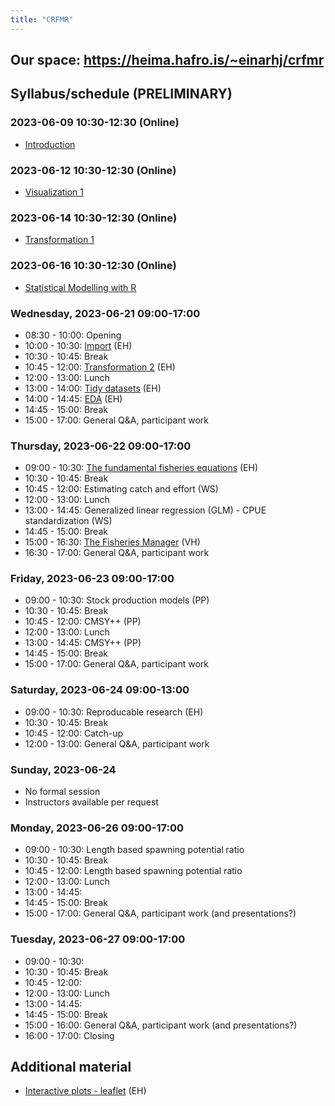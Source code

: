 ```yaml
---
title: "CRFMR"
---
```


## Our space: <https://heima.hafro.is/~einarhj/crfmr>

## Syllabus/schedule (PRELIMINARY)

### 2023-06-09 10:30-12:30 (Online)

-   [Introduction](intro.qmd)

### 2023-06-12 10:30-12:30 (Online)

-   [Visualization 1](visualization1.qmd)

### 2023-06-14 10:30-12:30 (Online)

-   [Transformation 1](transformation1.qmd)

### 2023-06-16 10:30-12:30 (Online)

-   [Statistical Modelling with R](statistics-with-r.qmd)

### Wednesday, 2023-06-21 09:00-17:00

-   08:30 - 10:00: Opening
-   10:00 - 10:30: [Import](import.qmd) (EH)
-   10:30 - 10:45: Break
-   10:45 - 12:00: [Transformation 2](transformation2.qmd) (EH)
-   12:00 - 13:00: Lunch
-   13:00 - 14:00: [Tidy datasets](tidy.qmd) (EH)
-   14:00 - 14:45: [EDA](eda1.qmd) (EH)
-   14:45 - 15:00: Break
-   15:00 - 17:00: General Q&A, participant work

### Thursday, 2023-06-22 09:00-17:00

-   09:00 - 10:30: [The fundamental fisheries equations](https://heima.hafro.is/~einarhj/CFB) (EH)
-   10:30 - 10:45: Break
-   10:45 - 12:00: Estimating catch and effort (WS)
-   12:00 - 13:00: Lunch
-   13:00 - 14:45: Generalized linear regression (GLM) - CPUE standardization (WS)
-   14:45 - 15:00: Break
-   15:00 - 16:30: [The Fisheries Manager](https://fishtech.is/) (VH)
-   16:30 - 17:00: General Q&A, participant work

### Friday, 2023-06-23 09:00-17:00

-   09:00 - 10:30: Stock production models (PP)
-   10:30 - 10:45: Break
-   10:45 - 12:00: CMSY++ (PP)
-   12:00 - 13:00: Lunch
-   13:00 - 14:45: CMSY++ (PP)
-   14:45 - 15:00: Break
-   15:00 - 17:00: General Q&A, participant work

### Saturday, 2023-06-24 09:00-13:00

-   09:00 - 10:30: Reproducable research (EH)
-   10:30 - 10:45: Break
-   10:45 - 12:00: Catch-up
-   12:00 - 13:00: General Q&A, participant work

### Sunday, 2023-06-24

-   No formal session
-   Instructors available per request

### Monday, 2023-06-26 09:00-17:00

-   09:00 - 10:30: Length based spawning potential ratio
-   10:30 - 10:45: Break
-   10:45 - 12:00: Length based spawning potential ratio
-   12:00 - 13:00: Lunch
-   13:00 - 14:45:
-   14:45 - 15:00: Break
-   15:00 - 17:00: General Q&A, participant work (and presentations?)

### Tuesday, 2023-06-27 09:00-17:00

-   09:00 - 10:30:
-   10:30 - 10:45: Break
-   10:45 - 12:00:
-   12:00 - 13:00: Lunch
-   13:00 - 14:45:
-   14:45 - 15:00: Break
-   15:00 - 16:00: General Q&A, participant work (and presentations?)
-   16:00 - 17:00: Closing

## Additional material

* [Interactive plots - leaflet](https://heima.hafro.is/~einarhj/l/leaflet.html) (EH)

